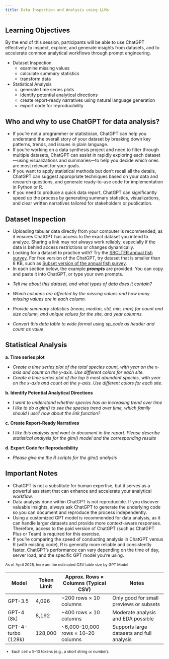 ```yaml
---
title: Data Inspection and Analysis using LLMs
---
```


::: callout-tip
## Learning Objectives

By the end of this session, participants will be able to use
ChatGPT effectively to inspect, explore, and generate insights from
datasets, and to accelerate common analytical workflows through prompt
engineering.

-   Dataset Inspection
    -   examine missing values
    -   calculate summary statistics
    -   transform data
-   Statistical Analysis
    -   generate time series plots
    -   identify potential analytical directions
    -   create report-ready narratives using natural language generation
    -   export code for reproducibility
:::

## Who and why to use ChatGPT for data analysis?
* If you're not a programmer or statistician, ChatGPT can help you understand the overall story of your dataset by breaking down key patterns, trends, and issues in plain language.
* If you're working on a data synthesis project and need to filter through multiple datasets, ChatGPT can assist in rapidly exploring each dataset—using visualizations and summaries—to help you decide which ones are most relevant for your goals. 
* If you want to apply statistical methods but don’t recall all the details, ChatGPT can suggest appropriate techniques based on your data and research questions, and generate ready-to-use code for implementation in Python or R.
* If you need to produce a quick data report, ChatGPT can significantly speed up the process by generating summary statistics, visualizations, and clear written narratives tailored for stakeholders or publication.

## Dataset Inspection

* Uploading tabular data directly from your computer is recommended, as it ensures ChatGPT has access to the exact dataset you intend to analyze. Sharing a link may not always work reliably, especially if the data is behind access restrictions or changes dynamically. 
* Looking for a dataset to practice with? Try the [SBCLTER annual fish survey](https://pasta.lternet.edu/package/data/eml/knb-lter-sbc/17/40/a7899f2e57ea29a240be2c00cce7a0d4). For free version of the ChatGPT, try dataset that is smaller than 8 KB, such as [Subset version of the annual fish survey](https://sbclter.msi.ucsb.edu/external/Reef/Data/trial_data/Annual_survey_NAPL_only.csv).
* In each section below, the example __*prompts*__ are provided. You can copy and paste it into ChatGPT, or type your own prompts.

::: {.callout-tip title="ChatGPT prompt"}


* *Tell me about this dataset, and what types of data does it contain?*


* *Which columns are affected by the missing values and how many missing values are in each column.*


* *Provide summary statistics (mean, median, std, min, max) for count and size column, and unique values for the site, and year columns.*


* *Convert this data table to wide format using sp_code as header and count as value*
:::

## Statistical Analysis

::: {.callout-tip title="ChatGPT prompt"}

**a. Time series plot**

- *Create a time series plot of the total species count, with year on the x-axis and count on the y-axis. Use different colors for each site.*
- *Create a time series plot of the top 5 most abundant species, with year on the x-axis and count on the y-axis. Use different colors for each site.*

**b. Identify Potential Analytical Directions**

- *I want to understand whether species has an increasing trend over time*
- *I like to do a glm() to see the species trend over time, which family should I use? how about the link function?*

**c. Create Report-Ready Narratives**

- *I like this analysis and want to document in the report. Please describe statistical analysis for the glm() model and the corresponding results*

**d. Export Code for Reproducibility**

- *Please give me the R scripts for the glm() analysis*

:::

::: {.callout-note}
## Important Notes
* ChatGPT is not a substitute for human expertise, but it serves as a powerful assistant that can enhance and accelerate your analytical workflow.
* Data analysis done within ChatGPT is not reproducible. If you discover valuable insights, always ask ChatGPT to generate the underlying code so you can document and reproduce the process independently.
* Using a customized GPT model is recommended for data analysis, as it can handle larger datasets and provide more context-aware responses. Therefore, access to the paid version of ChatGPT (such as ChatGPT Plus or Team) is required for this exercise.
* If you're comparing the speed of conducting analysis in ChatGPT versus R (with existing code), R is generally more reliable and consistently faster. ChatGPT's performance can vary depending on the time of day, server load, and the specific GPT model you're using.

::: {.table-sm style="font-size: 0.85em;"}
As of April 2025, here are the estimated CSV table size by GPT Model

| Model                | Token Limit | Approx. Rows × Columns (Typical CSV)   | Notes                                      |
|----------------------|-------------|-----------------------------------------|--------------------------------------------|
| GPT-3.5              | 4,096       | ~200 rows × 10 columns                  | Only good for small previews or subsets    |
| GPT-4 (8k)           | 8,192       | ~400 rows × 10 columns                  | Moderate analysis and EDA possible         |
| GPT-4-turbo (128k)   | 128,000     | ~6,000–10,000 rows × 10–20 columns      | Supports large datasets and full analysis  |
* Each cell ≈ 5–10 tokens (e.g., a short string or number).
:::
:::
